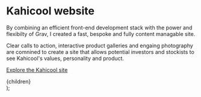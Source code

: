 

# Kahicool website

By combining an efficient front-end development stack with the power and flexibilty of Grav, I created a fast, bespoke and fully content managable site.

Clear calls to action, interactive product galleries and engaing photography are comnined to create a site that allows potential investors and stockists to see Kahicool's values, personality and product.

<ImageWithCaption
  src="/kahicool.png"
  altText="The landing page of the Kahicool website, showing the two flavours of kahicool in their bottles, along side the main ingredient of each flavour."
  caption="The Kahicool landing page, putting the product front and center."
  width={1440}
  height={900}
/>

[Explore the Kahicool site](https://www.kahicool.com)

  <Layout>
    <Head pageTitle="Projects | Kahicool" />
    <Breadcrumbs
      crumbs={[
        { title: "Home", url: "/" },
        { title: "Projects" },
        { title: "Kahicool website`" },
      ]}
    />
    <main id="main-content">{children}</main>
  </Layout>
);
